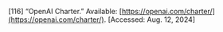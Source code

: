 \[116\]	“OpenAI Charter.” Available: [https://openai.com/charter/](https://openai.com/charter/). \[Accessed: Aug. 12, 2024\]